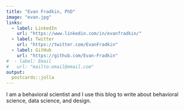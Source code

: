 ```yaml
---
title: "Evan Fradkin, PhD"
image: "evan.jpg"
links:
  - label: LinkedIn
    url: "https://www.linkedin.com/in/evanfradkin/"
  - label: Twitter
    url: "https://twitter.com/EvanFradkin"
  - label: GitHub
    url: "https://github.com/Evan-Fradkin"
#  - label: Email
#   url: "mailto:email@email.com"
output:
  postcards::jolla
---
```


I am a behavioral scientist and I use this blog to write about behavioral science, data science, and design. 